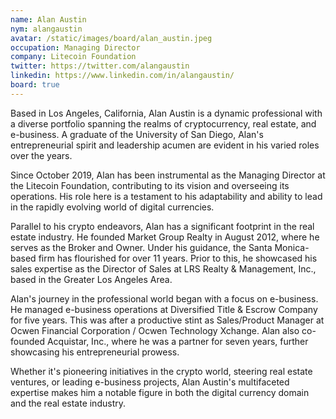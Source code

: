 ```yaml
---
name: Alan Austin
nym: alangaustin
avatar: /static/images/board/alan_austin.jpeg
occupation: Managing Director
company: Litecoin Foundation
twitter: https://twitter.com/alangaustin
linkedin: https://www.linkedin.com/in/alangaustin/
board: true
---
```


Based in Los Angeles, California, Alan Austin is a dynamic professional with a diverse portfolio spanning the realms of cryptocurrency, real estate, and e-business. A graduate of the University of San Diego, Alan's entrepreneurial spirit and leadership acumen are evident in his varied roles over the years.

Since October 2019, Alan has been instrumental as the Managing Director at the Litecoin Foundation, contributing to its vision and overseeing its operations. His role here is a testament to his adaptability and ability to lead in the rapidly evolving world of digital currencies.

Parallel to his crypto endeavors, Alan has a significant footprint in the real estate industry. He founded Market Group Realty in August 2012, where he serves as the Broker and Owner. Under his guidance, the Santa Monica-based firm has flourished for over 11 years. Prior to this, he showcased his sales expertise as the Director of Sales at LRS Realty & Management, Inc., based in the Greater Los Angeles Area.

Alan's journey in the professional world began with a focus on e-business. He managed e-business operations at Diversified Title & Escrow Company for five years. This was after a productive stint as Sales/Product Manager at Ocwen Financial Corporation / Ocwen Technology Xchange. Alan also co-founded Acquistar, Inc., where he was a partner for seven years, further showcasing his entrepreneurial prowess.

Whether it's pioneering initiatives in the crypto world, steering real estate ventures, or leading e-business projects, Alan Austin's multifaceted expertise makes him a notable figure in both the digital currency domain and the real estate industry.

